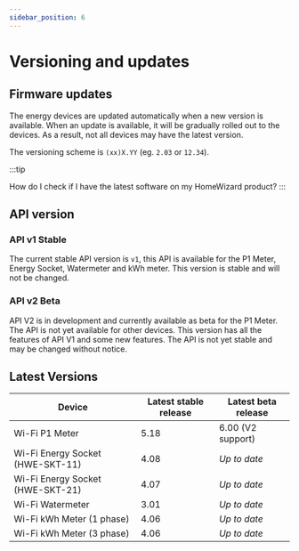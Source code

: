 ```yaml
---
sidebar_position: 6
---
```



# Versioning and updates

## Firmware updates

The energy devices are updated automatically when a new version is available.
When an update is available, it will be gradually rolled out to the devices. As a result, not all devices may have the latest version.

The versioning scheme is `(xx)X.YY` (eg. `2.03` or `12.34`).

:::tip

<Link to='https://helpdesk.homewizard.com/en/articles/9167578'>How do I check if I have the latest software on my HomeWizard product?</Link>
:::

## API version

### API v1 <Badge color='hw-green'>Stable</Badge>

The current stable API version is `v1`, this API is available for the P1 Meter, Energy Socket, Watermeter and kWh meter. This version is stable and will not be changed.

### API v2 <Badge color='hw-orange'>Beta</Badge>

API V2 is in development and currently available as beta for the P1 Meter. The API is not yet available for other devices. This version has all the features of API V1 and some new features. The API is not yet stable and may be changed without notice.

## Latest Versions

| Device                           | Latest stable release | Latest beta release |
| -------------------------------- | --------------------- | ------------------- |
| Wi-Fi P1 Meter                   | 5.18                  | 6.00 (V2 support)   |
| Wi-Fi Energy Socket (HWE-SKT-11) | 4.08                  | _Up to date_        |
| Wi-Fi Energy Socket (HWE-SKT-21) | 4.07                  | _Up to date_        |
| Wi-Fi Watermeter                 | 3.01                  | _Up to date_        |
| Wi-Fi kWh Meter (1 phase)        | 4.06                  | _Up to date_        |
| Wi-Fi kWh Meter (3 phase)        | 4.06                  | _Up to date_        |
